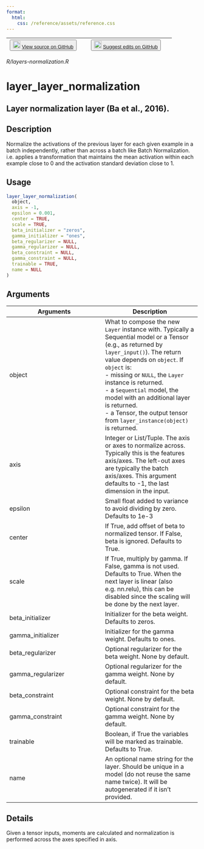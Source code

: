 ```yaml
---
format:
  html:
    css: /reference/assets/reference.css
---
```


| <button class="button"> ![](/reference/assets/GitHub-Mark-32px.png){width="20"} [View source on GitHub](https://github.com/rstudio/keras//blob/main/R/layers-normalization.R) </button> | <button class="button"> ![](/reference/assets/GitHub-Mark-32px.png){width="20"} [Suggest edits on GitHub](https://github.com/rstudio/keras//edit/main/R/layers-normalization.R) </button> |
|:------------------------------:|:--------------------------------------:|

*R/layers-normalization.R*

# layer_layer_normalization

## Layer normalization layer (Ba et al., 2016).

## Description
Normalize the activations of the previous layer for each given example in a batch independently, rather than across a batch like Batch Normalization. i.e. applies a transformation that maintains the mean activation within each example close to 0 and the activation standard deviation close to 1. 


## Usage
```r
layer_layer_normalization( 
  object, 
  axis = -1, 
  epsilon = 0.001, 
  center = TRUE, 
  scale = TRUE, 
  beta_initializer = "zeros", 
  gamma_initializer = "ones", 
  beta_regularizer = NULL, 
  gamma_regularizer = NULL, 
  beta_constraint = NULL, 
  gamma_constraint = NULL, 
  trainable = TRUE, 
  name = NULL 
) 
```

## Arguments
|Arguments|Description|
|---|---|
| object | What to compose the new `Layer` instance with. Typically a Sequential model or a Tensor (e.g., as returned by `layer_input()`). The return value depends on `object`. If `object` is: <br>- missing or `NULL`, the `Layer` instance is returned. <br>- a `Sequential` model, the model with an additional layer is returned. <br>- a Tensor, the output tensor from `layer_instance(object)` is returned.  |
| axis | Integer or List/Tuple. The axis or axes to normalize across. Typically this is the features axis/axes. The left-out axes are typically the batch axis/axes. This argument defaults to -1, the last dimension in the input. |
| epsilon | Small float added to variance to avoid dividing by zero. Defaults to 1e-3 |
| center | If True, add offset of beta to normalized tensor. If False, beta is ignored. Defaults to True. |
| scale | If True, multiply by gamma. If False, gamma is not used. Defaults to True. When the next layer is linear (also e.g. nn.relu), this can be disabled since the scaling will be done by the next layer. |
| beta_initializer | Initializer for the beta weight. Defaults to zeros. |
| gamma_initializer | Initializer for the gamma weight. Defaults to ones. |
| beta_regularizer | Optional regularizer for the beta weight. None by default. |
| gamma_regularizer | Optional regularizer for the gamma weight. None by default. |
| beta_constraint | Optional constraint for the beta weight. None by default. |
| gamma_constraint | Optional constraint for the gamma weight. None by default. |
| trainable | Boolean, if True the variables will be marked as trainable. Defaults to True. |
| name | An optional name string for the layer. Should be unique in a model (do not reuse the same name twice). It will be autogenerated if it isn't provided. |

## Details
Given a tensor inputs, moments are calculated and normalization is performed across the axes specified in axis. 






